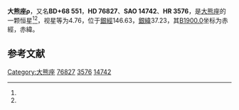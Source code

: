 {{Starbox begin
| name = 大熊座ρ
}}
{{Starbox observe
| epoch = [[J2000.0|J2000.0]]
| constell = [[大熊座|大熊座]]<ref name=SIMBAD>{{cite web
 | url=http://simbad.u-strasbg.fr/simbad/sim-id?Ident=HR+3576
 | title=Pulsating variable Star
 | publisher=Centre de Données astronomiques de Strasbourg
 | work=SIMBAD
 | accessdate=2012-07-13
 | archive-date=2016-03-19
 | archive-url=https://web.archive.org/web/20160319044731/http://simbad.u-strasbg.fr/simbad/sim-id?Ident=HR+3576
 | dead-url=no
 }}</ref><ref name=DATA>{{cite web
 | url=http://vizier.u-strasbg.fr/viz-bin/VizieR-5?-out.add=.&-source=5050&-corr=PK=HR&-out.max=9999&HR=3576
 | title=VizieR Detailed Page
 | accessdate=2012-07-13
 | archive-date=2016-03-05
 | archive-url=https://web.archive.org/web/20160305004145/http://vizier.u-strasbg.fr/viz-bin/VizieR-5?-out.add=.&-source=5050&-corr=PK=HR&-out.max=9999&HR=3576
 | dead-url=no
 }}</ref>
| 星官 = 
| ra = {{RA|9|2|32.7}}<ref name=SIMBAD /><ref name=DATA />
| dec = {{DEC|+67|37|47}}<ref name=SIMBAD /><ref name=DATA />
| appmag_v = 4.76<ref name=SIMBAD /><ref name=DATA />
}}
{{Starbox character
| class = M3III-IIIbCa1<ref name=SIMBAD /><ref name=DATA />
| b-v = 1.53<ref name=SIMBAD /><ref name=DATA />
| u-b = 1.88<ref name=SIMBAD /><ref name=DATA />
| r-i = 1.26<ref name=SIMBAD /><ref name=DATA />
| variable = 
}}
{{Starbox astrometry
| radial_v = 1.88
| prop_mo_ra = 5
| parallax = 0.014
| p_error = 
}}
{{Starbox catalog
| names =BD+68 551，[[SAO星表|SAO]] 14742，[[HD星表|HD]] 76827，[[HR星表|HR]] 3576}}
{{Starbox reference |Simbad=HR+3576}}
{{Starbox end}}

'''大熊座ρ'''，又名'''BD+68 551'''，'''HD 76827'''、'''SAO 14742'''、'''HR 3576'''，是[[大熊座|大熊座]]的一颗恒星<ref name=SIMBAD /><ref name=DATA />，视星等为4.76，位于[[銀道座標系|銀經]]146.63，[[銀道座標系|銀緯]]37.23，其[[B1900.0|B1900.0]]坐标为赤經{{RA|8|53|31.9}}，赤緯{{DEC|+68|37.23|10}}。

== 参考文献 ==
{{reflist}}

{{star-stub}}

{{大熊座恒星}}
[[Category:大熊座|Category:大熊座]]
[[Category:HD和HDE天體|76827]]
[[Category:HR天體|3576]]
[[Category:SAO天體|14742]]